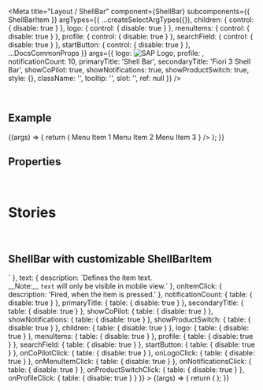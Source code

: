 
<Meta
  title="Layout / ShellBar"
  component={ShellBar}
  subcomponents={{ ShellBarItem }}
  argTypes={{
    ...createSelectArgTypes({}),
    children: { control: { disable: true } },
    logo: { control: { disable: true } },
    menuItems: { control: { disable: true } },
    profile: { control: { disable: true } },
    searchField: { control: { disable: true } },
    startButton: { control: { disable: true } },
    ...DocsCommonProps
  }}
  args={{
    logo: <img src="https://sap.github.io/ui5-webcomponents/assets/images/sap-logo-svg.svg" alt="SAP Logo" />,
    profile: <Avatar image={image} />,
    notificationCount: 10,
    primaryTitle: 'Shell Bar',
    secondaryTitle: 'Fiori 3 Shell Bar',
    showCoPilot: true,
    showNotifications: true,
    showProductSwitch: true,
    style: {},
    className: '',
    tooltip: '',
    slot: '',
    ref: null
  }}
/>

<DocsHeader />

<br />

## Example

<Canvas>
  <Story name="Default">
    {(args) => {
      return (
        <ShellBar
          {...args}
          menuItems={
            <>
              <StandardListItem data-key="1">Menu Item 1</StandardListItem>
              <StandardListItem data-key="2">Menu Item 2</StandardListItem>
              <StandardListItem data-key="3">Menu Item 3</StandardListItem>
            </>
          }
        />
      );
    }}
  </Story>
</Canvas>

## Properties

<ArgsTable story="Default" />

<br />

# Stories

<br />

## ShellBar with customizable ShellBarItem

<Canvas>
  <Story
    name="with customizable ShellBarItem"
    args={{
      count: '2',
      icon: 'add',
      stableDomRef: undefined,
      text: 'add'
    }}
    argTypes={{
      count: { description: `Defines the count displayed in the top-right corner.` },
      icon: { description: `Defines the name of the item's icon.` },
      stableDomRef: { description: `Defines the stable selector that you can use via getStableDomRef method. <br />` },
      text: {
        description: `Defines the item text.<br />__Note:__ <code>text</code> will only be visible in mobile view.`
      },
      onItemClick: { description: 'Fired, when the item is pressed.' },
      notificationCount: { table: { disable: true } },
      primaryTitle: { table: { disable: true } },
      secondaryTitle: { table: { disable: true } },
      showCoPilot: { table: { disable: true } },
      showNotifications: { table: { disable: true } },
      showProductSwitch: { table: { disable: true } },
      children: { table: { disable: true } },
      logo: { table: { disable: true } },
      menuItems: { table: { disable: true } },
      profile: { table: { disable: true } },
      searchField: { table: { disable: true } },
      startButton: { table: { disable: true } },
      onCoPilotClick: { table: { disable: true } },
      onLogoClick: { table: { disable: true } },
      onMenuItemClick: { table: { disable: true } },
      onNotificationsClick: { table: { disable: true } },
      onProductSwitchClick: { table: { disable: true } },
      onProfileClick: { table: { disable: true } }
    }}
  >
    {(args) => {
      return (
        <ShellBar>
          <ShellBarItem {...args} />
        </ShellBar>
      );
    }}
  </Story>
</Canvas>

<ArgsTable story="with customizable ShellBarItem" />
